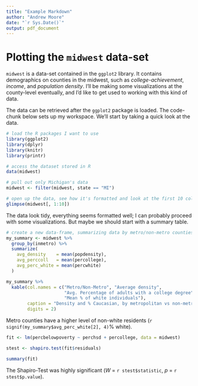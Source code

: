 ```yaml
---
title: "Example Markdown"
author: "Andrew Moore"
date: "`r Sys.Date()`"
output: pdf_document
---
```


# Plotting the `midwest` data-set

`midwest` is a data-set contained in the `ggplot2` library. It contains demographics on counties in the midwest, such as *college-achievement*, *income*, and *population density*. I'll be making some visualizations at the county-level eventually, and I'd like to get used to working with this kind of data.

The data can be retrieved after the `ggplot2` package is loaded. The code-chunk below sets up my workspace. We'll start by taking a quick look at the data.

```r
# load the R packages I want to use
library(ggplot2)
library(dplyr)
library(knitr)
library(printr)

# access the dataset stored in R
data(midwest)

# pull out only Michigan's data
midwest <- filter(midwest, state == "MI")

# open up the data, see how it's formatted and look at the first 10 columns
glimpse(midwest[, 1:10])
```

\newpage

The data look tidy, everything seems formatted well; I can probably proceed with some visualizations.
But maybe we should start with a summary table.

```r
# create a new data-frame, summarizing data by metro/non-metro counties
my_summary <- midwest %>%
  group_by(inmetro) %>%
  summarize(
    avg_density    = mean(popdensity), 
    avg_perccoll   = mean(percollege), 
    avg_perc_white = mean(percwhite)
  )

my_summary %>%
  kable(col.names = c("Metro/Non-Metro", "Average density", 
                      "Avg. Percentage of adults with a college degree", 
                      "Mean % of white individuals"),
        caption = "Density and % Caucasian, by metropolitan vs non-metropolitan counties",
        digits = 2)
```

Metro counties have a higher level of non-white residents (`r signif(my_summary$avg_perc_white[2], 4)`% white).

```r
fit <- lm(percbelowpoverty ~ perchsd + percollege, data = midwest)

stest <- shapiro.test(fit$residuals)

summary(fit)
```

The Shapiro-Test was highly significant (*W* = `r stest$statistic`, *p* = `r stest$p.value`).
